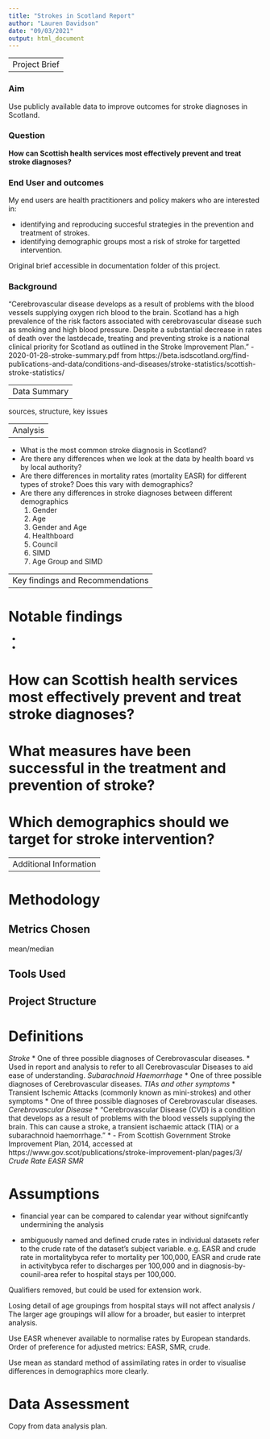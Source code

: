 ```yaml
---
title: "Strokes in Scotland Report"
author: "Lauren Davidson"
date: "09/03/2021"
output: html_document
---
```


----
Project Brief
----

### Aim
Use publicly available data to improve outcomes for stroke diagnoses in Scotland. 

### Question
**How can Scottish health services most effectively prevent and treat stroke diagnoses?**

### End User and outcomes
My end users are health practitioners and policy makers who are interested in:

* identifying and reproducing succesful strategies in the prevention and treatment of strokes.
* identifying demographic groups most a risk of stroke for targetted intervention.

Original brief accessible in documentation folder of this project.

### Background
"Cerebrovascular disease develops as a result of problems with the blood vessels supplying oxygen rich blood to the brain.
Scotland has a high prevalence of the risk factors associated with cerebrovascular disease such as smoking and high blood pressure. Despite a substantial decrease in rates of death over the lastdecade, treating and preventing stroke is a national clinical priority for Scotland as outlined in the Stroke Improvement Plan."
  - 2020-01-28-stroke-summary.pdf from https://beta.isdscotland.org/find-publications-and-data/conditions-and-diseases/stroke-statistics/scottish-stroke-statistics/



----
Data Summary
----

sources, structure, key issues  

----
Analysis
----

* What is the most common stroke diagnosis in Scotland?
* Are there any differences when we look at the data by health board vs by local authority?
* Are there differences in mortality rates (mortality EASR) for different types of stroke? Does this vary with demographics?
* Are there any differences in stroke diagnoses between different demographics
    1. Gender
    2. Age
    3. Gender and Age
    4. Healthboard
    5. Council
    6. SIMD
    7. Age Group and SIMD

----
Key findings and Recommendations
----

# Notable findings

*
*

# How can Scottish health services most effectively prevent and treat stroke diagnoses?
# What measures have been successful in the treatment and prevention of stroke?
# Which demographics should we target for stroke intervention?


----
Additional Information
----

# Methodology

## Metrics Chosen

mean/median

## Tools Used

## Project Structure

# Definitions

*Stroke*
* One of three possible diagnoses of Cerebrovascular diseases.
* Used in report and analysis to refer to all Cerebrovascular Diseases to aid ease of understanding.
*Subarachnoid Haemorrhage*
* One of three possible diagnoses of Cerebrovascular diseases.
*TIAs and other symptoms*
* Transient Ischemic Attacks (commonly known as mini-strokes) and other symptoms
* One of three possible diagnoses of Cerebrovascular diseases.
*Cerebrovascular Disease*
* "Cerebrovascular Disease (CVD) is a condition that develops as a result of problems with the blood vessels supplying the brain. This can cause a stroke, a transient ischaemic attack (TIA) or a subarachnoid haemorrhage."
*   - From Scottish Government Stroke Improvement Plan, 2014, accessed at https://www.gov.scot/publications/stroke-improvement-plan/pages/3/
*Crude Rate*
*EASR*
*SMR*
  
# Assumptions

* financial year can be compared to calendar year without signifcantly undermining the analysis

* ambiguously named and defined crude rates in individual datasets refer to the crude rate of the dataset's subject variable.
e.g. EASR and crude rate in mortalitybyca refer to mortality per 100,000, EASR and crude rate in activitybyca refer to discharges per 100,000 and in diagnosis-by-counil-area refer to hospital stays per 100,000.

Qualifiers removed, but could be used for extension work.

Losing detail of age groupings from hospital stays will not affect analysis /
The larger age groupings will allow for a broader, but easier to interpret analysis.

Use EASR whenever available to normalise rates by European standards.
Order of preference for adjusted metrics: EASR, SMR, crude.

Use mean as standard method of assimilating rates in order to visualise differences in demographics more clearly.

# Data Assessment

Copy from data analysis plan.